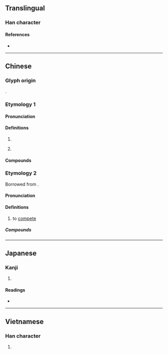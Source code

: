 {{character info}}
==Translingual==

===Han character===
{{Han char|rn=43|rad=尢|as=04|sn=7|four=48012|canj=KUOLL|ids=⿺尢介}}

====References====
* {{Han ref|kx=0298.150|dkj=07560|dj=0593.180|hdz=10553.100|uh=5C2C|ud=23596|bh=A7BC|bd=42940}}

----

==Chinese==
{{zh-forms}}

===Glyph origin===
{{Han etym}}
{{Han compound|尢|介|c1=s|c2=p|ls=psc}}.

===Etymology 1===

====Pronunciation====
{{zh-pron
|m=gà,jiè
|c=gaai3
|mn=ml:kài
|mc=y
|oc=y
|cat=a
}}

====Definitions====
{{zh-hanzi}}

# {{zh-used in|尷尬}}
# {{lb|zh|neologism|Mainland|slang}} {{zh-short|尷尬}} {{defdate|since 2010s}}

====Compounds====
{{zh-der|不尷尬|不尷不尬|尷尬局面|尷尬|處境尷尬|尬聊}}

===Etymology 2===
Borrowed from {{bor|zh|nan|較}}.

====Pronunciation====
{{zh-pron
|m=gà
|cat=v
}}

====Definitions====
{{zh-hanzi}}

# {{lb|zh|neologism}} to [[compete]]

=====Compounds=====
{{zh-der|尬舞|尬歌|尬酒}}

----

==Japanese==

===Kanji===
{{ja-kanji|grade=|rs=尢04}}

# {{rfdef|ja|sort=尢04}}

====Readings====
* {{ja-readings|on=[[かい]] (kai), [[かつ]] (katsu), [[けち]] (kechi)|kun=[[あしなえ]] (ashinae)}}

----

==Vietnamese==

===Han character===
{{vi-hantu|[[giới]]|rs=尢04}}

# {{rfdef|vi|sort=尢04}}